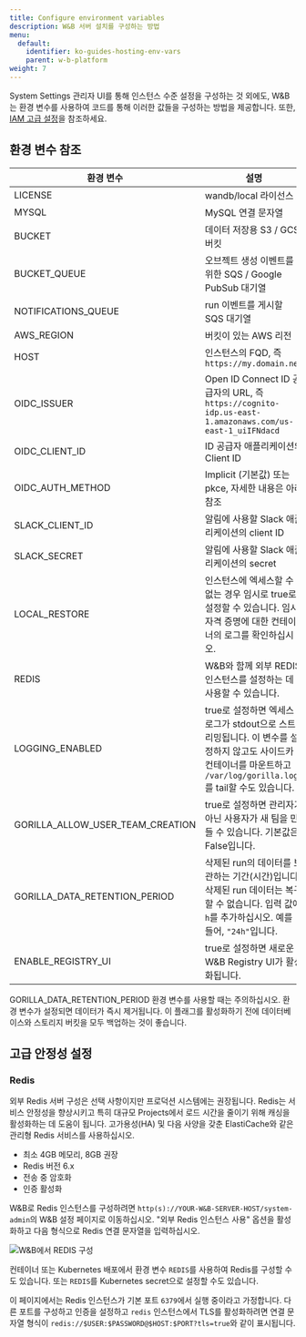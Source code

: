 ```yaml
---
title: Configure environment variables
description: W&B 서버 설치를 구성하는 방법
menu:
  default:
    identifier: ko-guides-hosting-env-vars
    parent: w-b-platform
weight: 7
---
```


System Settings 관리자 UI를 통해 인스턴스 수준 설정을 구성하는 것 외에도, W&B는 환경 변수를 사용하여 코드를 통해 이러한 값들을 구성하는 방법을 제공합니다. 또한, [IAM 고급 설정](/ko/platform/hosting/iam/advanced_env_vars/)을 참조하세요.

## 환경 변수 참조

| 환경 변수                      | 설명                                                                                                                                                                                       |
| ---------------------------------- | ------------------------------------------------------------------------------------------------------------------------------------------------------------------------------------------ |
| LICENSE                          | wandb/local 라이선스                                                                                                                                                                      |
| MYSQL                            | MySQL 연결 문자열                                                                                                                                                                         |
| BUCKET                           | 데이터 저장용 S3 / GCS 버킷                                                                                                                                                               |
| BUCKET_QUEUE                     | 오브젝트 생성 이벤트를 위한 SQS / Google PubSub 대기열                                                                                                                                    |
| NOTIFICATIONS_QUEUE              | run 이벤트를 게시할 SQS 대기열                                                                                                                                                            |
| AWS_REGION                       | 버킷이 있는 AWS 리전                                                                                                                                                                      |
| HOST                             | 인스턴스의 FQD, 즉 `https://my.domain.net`                                                                                                                                         |
| OIDC_ISSUER                      | Open ID Connect ID 공급자의 URL, 즉 `https://cognito-idp.us-east-1.amazonaws.com/us-east-1_uiIFNdacd`                                                                       |
| OIDC_CLIENT_ID                   | ID 공급자 애플리케이션의 Client ID                                                                                                                                                          |
| OIDC_AUTH_METHOD                 | Implicit (기본값) 또는 pkce, 자세한 내용은 아래 참조                                                                                                                                        |
| SLACK_CLIENT_ID                  | 알림에 사용할 Slack 애플리케이션의 client ID                                                                                                                                               |
| SLACK_SECRET                     | 알림에 사용할 Slack 애플리케이션의 secret                                                                                                                                                  |
| LOCAL_RESTORE                    | 인스턴스에 엑세스할 수 없는 경우 임시로 true로 설정할 수 있습니다. 임시 자격 증명에 대한 컨테이너의 로그를 확인하십시오.                                                                                                |
| REDIS                            | W&B와 함께 외부 REDIS 인스턴스를 설정하는 데 사용할 수 있습니다.                                                                                                                             |
| LOGGING_ENABLED                  | true로 설정하면 엑세스 로그가 stdout으로 스트리밍됩니다. 이 변수를 설정하지 않고도 사이드카 컨테이너를 마운트하고 `/var/log/gorilla.log`를 tail할 수도 있습니다.                                                               |
| GORILLA_ALLOW_USER_TEAM_CREATION | true로 설정하면 관리자가 아닌 사용자가 새 팀을 만들 수 있습니다. 기본값은 False입니다.                                                                                                           |
| GORILLA_DATA_RETENTION_PERIOD | 삭제된 run의 데이터를 보관하는 기간(시간)입니다. 삭제된 run 데이터는 복구할 수 없습니다. 입력 값에 `h`를 추가하십시오. 예를 들어, `"24h"`입니다. |
| ENABLE_REGISTRY_UI               | true로 설정하면 새로운 W&B Registry UI가 활성화됩니다.                                                                                                                                       |

<Note>
GORILLA_DATA_RETENTION_PERIOD 환경 변수를 사용할 때는 주의하십시오. 환경 변수가 설정되면 데이터가 즉시 제거됩니다. 이 플래그를 활성화하기 전에 데이터베이스와 스토리지 버킷을 모두 백업하는 것이 좋습니다.
</Note>

## 고급 안정성 설정

### Redis

외부 Redis 서버 구성은 선택 사항이지만 프로덕션 시스템에는 권장됩니다. Redis는 서비스 안정성을 향상시키고 특히 대규모 Projects에서 로드 시간을 줄이기 위해 캐싱을 활성화하는 데 도움이 됩니다. 고가용성(HA) 및 다음 사양을 갖춘 ElastiCache와 같은 관리형 Redis 서비스를 사용하십시오.

- 최소 4GB 메모리, 8GB 권장
- Redis 버전 6.x
- 전송 중 암호화
- 인증 활성화

W&B로 Redis 인스턴스를 구성하려면 `http(s)://YOUR-W&B-SERVER-HOST/system-admin`의 W&B 설정 페이지로 이동하십시오. "외부 Redis 인스턴스 사용" 옵션을 활성화하고 다음 형식으로 Redis 연결 문자열을 입력하십시오.

<Frame>
    <img src="/images/hosting/configure_redis.png" alt="W&B에서 REDIS 구성"  />
</Frame>

컨테이너 또는 Kubernetes 배포에서 환경 변수 `REDIS`를 사용하여 Redis를 구성할 수도 있습니다. 또는 `REDIS`를 Kubernetes secret으로 설정할 수도 있습니다.

이 페이지에서는 Redis 인스턴스가 기본 포트 `6379`에서 실행 중이라고 가정합니다. 다른 포트를 구성하고 인증을 설정하고 `redis` 인스턴스에서 TLS를 활성화하려면 연결 문자열 형식이 `redis://$USER:$PASSWORD@$HOST:$PORT?tls=true`와 같이 표시됩니다.

